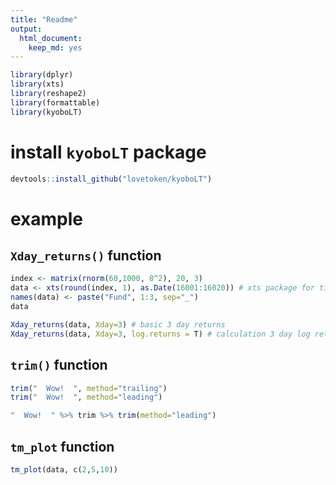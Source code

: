 ```yaml
---
title: "Readme"
output: 
  html_document: 
    keep_md: yes
---
```


```r
library(dplyr)
library(xts)
library(reshape2)
library(formattable)
library(kyoboLT)
```

# install `kyoboLT` package

```r
devtools::install_github("lovetoken/kyoboLT")
```

# example

## `Xday_returns()` function

```r
index <- matrix(rnorm(60,1000, 8^2), 20, 3)
data <- xts(round(index, 1), as.Date(16001:16020)) # xts package for time series data
names(data) <- paste("Fund", 1:3, sep="_")
data

Xday_returns(data, Xday=3) # basic 3 day returns
Xday_returns(data, Xday=3, log.returns = T) # calculation 3 day log returns
```

## `trim()` function

```r
trim("  Wow!  ", method="trailing")
trim("  Wow!  ", method="leading")

"  Wow!  " %>% trim %>% trim(method="leading")
```

## `tm_plot` function

```r
tm_plot(data, c(2,5,10))
```

